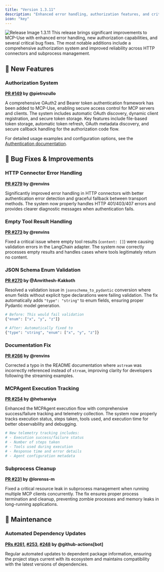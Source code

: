 ```yaml
---
title: "Version 1.3.11"
description: "Enhanced error handling, authorization features, and critical bug fixes"
icon: "key"
---
```


![Release Image 1.3.11](/images/Release1.3.11.png)
This release brings significant improvements to MCP-Use with enhanced error handling, new authorization capabilities, and several critical bug fixes. The most notable additions include a comprehensive authorization system and improved reliability across HTTP connectors and subprocess management.

## 🚀 New Features

### Authorization System
**[PR #149](https://github.com/pietrozullo/mcp-use/pull/149) by @pietrozullo**

A comprehensive OAuth2 and Bearer token authentication framework has been added to MCP-Use, enabling secure access control for MCP servers and clients. The system includes automatic OAuth discovery, dynamic client registration, and secure token storage. Key features include file-based token storage, automatic token refresh, OAuth metadata discovery, and secure callback handling for the authorization code flow.

For detailed usage examples and configuration options, see the [Authentication documentation](/client/authentication).

## 🐛 Bug Fixes & Improvements

### HTTP Connector Error Handling
**[PR #279](https://github.com/pietrozullo/mcp-use/pull/279) by @renvins**

Significantly improved error handling in HTTP connectors with better authentication error detection and graceful fallback between transport methods. The system now properly handles HTTP 401/403/407 errors and provides clearer diagnostic messages when authentication fails.

### Empty Tool Result Handling
**[PR #273](https://github.com/pietrozullo/mcp-use/pull/273) by @renvins**

Fixed a critical issue where empty tool results (`content: []`) were causing validation errors in the LangChain adapter. The system now correctly processes empty results and handles cases where tools legitimately return no content.

### JSON Schema Enum Validation
**[PR #270](https://github.com/pietrozullo/mcp-use/pull/270) by @Amrithesh-Kakkoth**

Resolved a validation issue in `jsonschema_to_pydantic` conversion where enum fields without explicit type declarations were failing validation. The fix automatically adds `"type": "string"` to enum fields, ensuring proper Pydantic model generation.

```python
# Before: This would fail validation
{"enum": ["x", "y", "z"]}

# After: Automatically fixed to
{"type": "string", "enum": ["x", "y", "z"]}
```

### Documentation Fix
**[PR #266](https://github.com/pietrozullo/mcp-use/pull/266) by @renvins**

Corrected a typo in the README documentation where `astream` was incorrectly referenced instead of `stream`, improving clarity for developers following the streaming examples.

### MCPAgent Execution Tracking
**[PR #254](https://github.com/pietrozullo/mcp-use/pull/254) by @hetsaraiya**

Enhanced the MCPAgent execution flow with comprehensive success/failure tracking and telemetry collection. The system now properly tracks execution status, steps taken, tools used, and execution time for better observability and debugging.

```python
# New telemetry tracking includes:
# - Execution success/failure status
# - Number of steps taken
# - Tools used during execution
# - Response time and error details
# - Agent configuration metadata
```

### Subprocess Cleanup
**[PR #231](https://github.com/pietrozullo/mcp-use/pull/231) by @lorenss-m**

Fixed a critical resource leak in subprocess management when running multiple MCP clients concurrently. The fix ensures proper process termination and cleanup, preventing zombie processes and memory leaks in long-running applications.

## 🔧 Maintenance

### Automated Dependency Updates
**[PRs #261](https://github.com/pietrozullo/mcp-use/pull/261), [#253](https://github.com/pietrozullo/mcp-use/pull/253), [#248](https://github.com/pietrozullo/mcp-use/pull/248) by @github-actions[bot]**

Regular automated updates to dependent package information, ensuring the project stays current with its ecosystem and maintains compatibility with the latest versions of dependencies.

